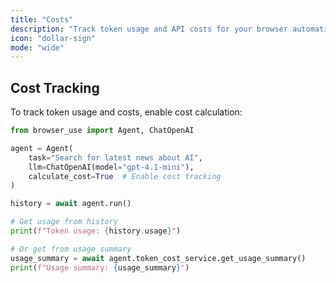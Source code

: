 ```yaml
---
title: "Costs"
description: "Track token usage and API costs for your browser automation tasks"
icon: "dollar-sign"
mode: "wide"
---
```


## Cost Tracking

To track token usage and costs, enable cost calculation:

```python
from browser_use import Agent, ChatOpenAI

agent = Agent(
    task="Search for latest news about AI",
    llm=ChatOpenAI(model="gpt-4.1-mini"),
    calculate_cost=True  # Enable cost tracking
)

history = await agent.run()

# Get usage from history
print(f"Token usage: {history.usage}")

# Or get from usage summary
usage_summary = await agent.token_cost_service.get_usage_summary()
print(f"Usage summary: {usage_summary}")
```
